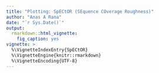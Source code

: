```yaml
---
title: "Plotting: SpECtOR (SEquence COverage Roughness)"
author: "Anas A Rana"
date: "`r Sys.Date()`"
output:
  rmarkdown::html_vignette:
    fig_caption: yes
vignette: >
  %\VignetteIndexEntry{SpECtOR}
  %\VignetteEngine{knitr::rmarkdown}
  %\VignetteEncoding{UTF-8}
---
```

